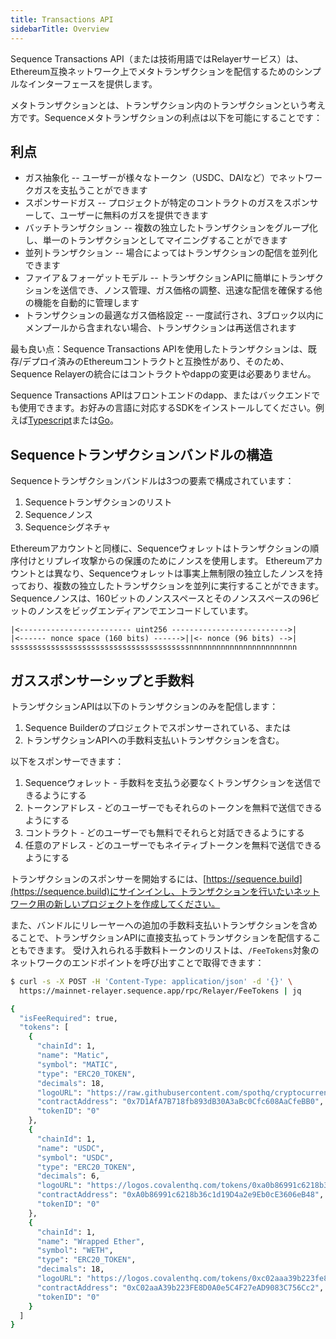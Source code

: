 ```yaml
---
title: Transactions API
sidebarTitle: Overview
---
```


Sequence Transactions API（または技術用語ではRelayerサービス）は、Ethereum互換ネットワーク上でメタトランザクションを配信するためのシンプルなインターフェースを提供します。

メタトランザクションとは、トランザクション内のトランザクションという考え方です。Sequenceメタトランザクションの利点は以下を可能にすることです：

## 利点

* ガス抽象化 -- ユーザーが様々なトークン（USDC、DAIなど）でネットワークガスを支払うことができます
* スポンサードガス -- プロジェクトが特定のコントラクトのガスをスポンサーして、ユーザーに無料のガスを提供できます
* バッチトランザクション -- 複数の独立したトランザクションをグループ化し、単一のトランザクションとしてマイニングすることができます
* 並列トランザクション -- 場合によってはトランザクションの配信を並列化できます
* ファイア＆フォーゲットモデル -- トランザクションAPIに簡単にトランザクションを送信でき、ノンス管理、ガス価格の調整、迅速な配信を確保する他の機能を自動的に管理します
* トランザクションの最適なガス価格設定 -- 一度試行され、3ブロック以内にメンプールから含まれない場合、トランザクションは再送信されます

最も良い点：Sequence Transactions APIを使用したトランザクションは、既存/デプロイ済みのEthereumコントラクトと互換性があり、そのため、Sequence Relayerの統合にはコントラクトやdappの変更は必要ありません。

Sequence Transactions APIはフロントエンドのdapp、またはバックエンドでも使用できます。お好みの言語に対応するSDKをインストールしてください。例えば[Typescript](/sdk/typescript/overview)または[Go](/sdk/go/overview)。

## Sequenceトランザクションバンドルの構造

Sequenceトランザクションバンドルは3つの要素で構成されています：

1. Sequenceトランザクションのリスト
2. Sequenceノンス
3. Sequenceシグネチャ

Ethereumアカウントと同様に、Sequenceウォレットはトランザクションの順序付けとリプレイ攻撃からの保護のためにノンスを使用します。
Ethereumアカウントとは異なり、Sequenceウォレットは事実上無制限の独立したノンスを持っており、複数の独立したトランザクションを並列に実行することができます。
Sequenceノンスは、160ビットのノンススペースとそのノンススペースの96ビットのノンスをビッグエンディアンでエンコードしています。

```
|<------------------------- uint256 -------------------------->|
|<------ nonce space (160 bits) ------>||<- nonce (96 bits) -->|
ssssssssssssssssssssssssssssssssssssssssnnnnnnnnnnnnnnnnnnnnnnnn
```

## ガススポンサーシップと手数料

トランザクションAPIは以下のトランザクションのみを配信します：

1. Sequence Builderのプロジェクトでスポンサーされている、または
2. トランザクションAPIへの手数料支払いトランザクションを含む。

以下をスポンサーできます：

1. Sequenceウォレット - 手数料を支払う必要なくトランザクションを送信できるようにする
2. トークンアドレス - どのユーザーでもそれらのトークンを無料で送信できるようにする
3. コントラクト - どのユーザーでも無料でそれらと対話できるようにする
4. 任意のアドレス - どのユーザーでもネイティブトークンを無料で送信できるようにする

トランザクションのスポンサーを開始するには、[https://sequence.build](https://sequence.build)にサインインし、トランザクションを行いたいネットワーク用の新しいプロジェクトを作成してください。

また、バンドルにリレーヤーへの追加の手数料支払いトランザクションを含めることで、トランザクションAPIに直接支払ってトランザクションを配信することもできます。
受け入れられる手数料トークンのリストは、`/FeeTokens`対象のネットワークのエンドポイントを呼び出すことで取得できます：

```sh [cURL]
$ curl -s -X POST -H 'Content-Type: application/json' -d '{}' \
  https://mainnet-relayer.sequence.app/rpc/Relayer/FeeTokens | jq

{
  "isFeeRequired": true,
  "tokens": [
    {
      "chainId": 1,
      "name": "Matic",
      "symbol": "MATIC",
      "type": "ERC20_TOKEN",
      "decimals": 18,
      "logoURL": "https://raw.githubusercontent.com/spothq/cryptocurrency-icons/master/128/color/matic.png",
      "contractAddress": "0x7D1AfA7B718fb893dB30A3aBc0Cfc608AaCfeBB0",
      "tokenID": "0"
    },
    {
      "chainId": 1,
      "name": "USDC",
      "symbol": "USDC",
      "type": "ERC20_TOKEN",
      "decimals": 6,
      "logoURL": "https://logos.covalenthq.com/tokens/0xa0b86991c6218b36c1d19d4a2e9eb0ce3606eb48.png",
      "contractAddress": "0xA0b86991c6218b36c1d19D4a2e9Eb0cE3606eB48",
      "tokenID": "0"
    },
    {
      "chainId": 1,
      "name": "Wrapped Ether",
      "symbol": "WETH",
      "type": "ERC20_TOKEN",
      "decimals": 18,
      "logoURL": "https://logos.covalenthq.com/tokens/0xc02aaa39b223fe8d0a0e5c4f27ead9083c756cc2.png",
      "contractAddress": "0xC02aaA39b223FE8D0A0e5C4F27eAD9083C756Cc2",
      "tokenID": "0"
    }
  ]
}
```

